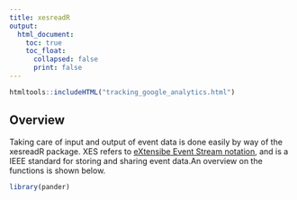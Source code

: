 ```yaml
---
title: xesreadR
output: 
  html_document:
    toc: true
    toc_float:
      collapsed: false
      print: false
---
```

```r
htmltools::includeHTML("tracking_google_analytics.html")
```
## Overview

Taking care of input and output of event data is done easily by way of the xesreadR package. XES refers to [eXtensibe Event Stream notation](http://www.xes-standard.org/), and is a IEEE standard for storing and sharing event data.An overview on the functions is shown below. 

```r
library(pander)
```


	




